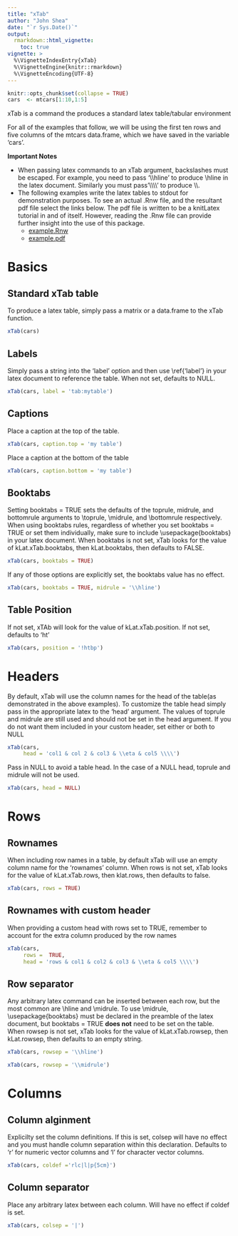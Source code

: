 ```yaml
---
title: "xTab"
author: "John Shea"
date: "`r Sys.Date()`"
output:
  rmarkdown::html_vignette:
    toc: true
vignette: >
  %\VignetteIndexEntry{xTab}
  %\VignetteEngine{knitr::rmarkdown}
  %\VignetteEncoding{UTF-8}
---
```


```r
knitr::opts_chunk$set(collapse = TRUE)
cars  <- mtcars[1:10,1:5]
```

xTab is a command the produces a standard latex table/tabular environment

For all of the examples that follow, we will be using the first ten rows and
five columns of the mtcars data.frame, which we have saved in the variable
'cars'.

**Important Notes**

* When passing latex commands to an xTab argument, backslashes must be escaped.
  For example, you need to pass '\\\\hline' to produce \\hline in the latex
  document. Similarly you must pass'\\\\\\\\' to produce \\\\.
* The following examples write the latex tables to stdout for demonstration
  purposes. To see an actual .Rnw file, and the resultant pdf file select the
  links below. The pdf file is written to be a knitLatex tutorial in and of
  itself. However, reading the .Rnw file can provide further insight into the
  use of this package.
    + [example.Rnw](../examples/example.Rnw)
    + [example.pdf](../examples/example.pdf)

# Basics

## Standard xTab table

To produce a latex table, simply pass a matrix or a data.frame to the xTab
function.

```r
xTab(cars)
```

## Labels

Simply pass a string into the 'label' option and then use \\ref{'label'} in your
latex document to reference the table. When not set, defaults to NULL.

```r
xTab(cars, label = 'tab:mytable')
```

## Captions

Place a caption at the top of the table.

```r
xTab(cars, caption.top = 'my table')
```

Place a caption at the bottom of the table

```r
xTab(cars, caption.bottom = 'my table')
```

## Booktabs

Setting booktabs = TRUE sets the defaults of the toprule, midrule, and
bottomrule arguments to \\toprule, \\midrule, and \\bottomrule respectively.
When using booktabs rules, regardless of whether you set booktabs = TRUE or set
them individually, make sure to include \\usepackage{booktabs} in your latex
document. When booktabs is not set, xTab looks for the value of
kLat.xTab.booktabs, then kLat.booktabs, then defaults to FALSE.

```r
xTab(cars, booktabs = TRUE)
```

If any of those options are explicitly set, the booktabs value has no effect. 

```r
xTab(cars, booktabs = TRUE, midrule = '\\hline')
```

## Table Position

If not set, xTAb will look for the value of kLat.xTab.position. If not set,
defaults to 'ht'

```r
xTab(cars, position = '!htbp')
```
# Headers

By default, xTab will use the column names for the head of the table(as
demonstrated in the above examples). To customize the table head simply pass in
the appropriate latex to the 'head' argument. The values of toprule and midrule
are still used and should not be set in the head argument. If you do not want
them included in your custom header, set either or both to NULL

```r
xTab(cars,
     head = 'col1 & col 2 & col3 & \\eta & col5 \\\\')
```

Pass in NULL to avoid a table head. In the case of a NULL head, toprule and
midrule will not be used.

```r
xTab(cars, head = NULL)
```

# Rows

## Rownames

When including row names in a table, by default xTab will use an empty column
name for the 'rownames' column. When rows is not set, xTab looks for the value
of kLat.xTab.rows, then klat.rows, then defaults to false.

```r
xTab(cars, rows = TRUE)
```

## Rownames with custom header

When providing a custom head with rows set to TRUE, remember to account for the
extra column produced by the row names

```r
xTab(cars,
     rows =  TRUE,
     head = 'rows & col1 & col2 & col3 & \\eta & col5 \\\\')
```

## Row separator

Any arbitrary latex command can be inserted between each row, but the most
common are \\hline and \\midrule. To use \\midrule, \\usepackage{booktabs} must
be declared in the preamble of the latex document, but booktabs = TRUE **does
not** need to be set on the table. When rowsep is not set, xTab looks for the
value of kLat.xTab.rowsep, then kLat.rowsep, then defaults to an empty string.

```r
xTab(cars, rowsep = '\\hline')
```

```r
xTab(cars, rowsep = '\\midrule')
```

# Columns

## Column alginment

Explicilty set the column definitions. If this is set, colsep will have no effect
and you must handle column separation within this declaration. Defaults to 'r' for
numeric vector columns and 'l' for character vector columns.

```r
xTab(cars, coldef ='rlc|l|p{5cm}')
```

## Column separator

Place any arbitrary latex between each column. Will have no effect if coldef is
set.

```r
xTab(cars, colsep = '|')
```
